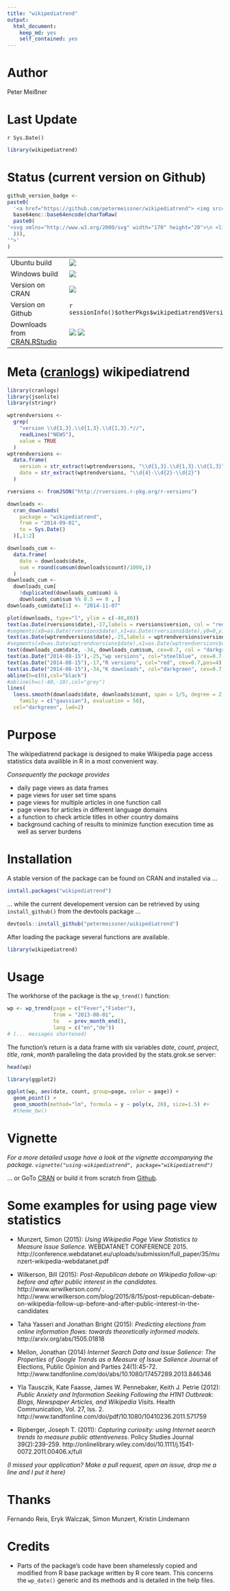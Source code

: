 ```yaml
---
title: "wikipediatrend"
output:
  html_document:
    keep_md: yes
    self_contained: yes
---
```


# Author

Peter Meißner



# Last Update

`r Sys.Date()`


```r
library(wikipediatrend)
```


# Status (current version on Github)

```r
github_version_badge <- 
paste0(
  '<a href="https://github.com/petermeissner/wikipediatrend"> <img src="data:image/svg+xml; charset=utf-8;base64,', 
  base64enc::base64encode(charToRaw(
  paste0(
'<svg xmlns="http://www.w3.org/2000/svg" width="170" height="20">\n <linearGradient id="b" x2="0" y2="100%">\n <stop offset="0" stop-color="#bbb" stop-opacity=".1"/>\n <stop offset="1" stop-opacity=".1"/>\n </linearGradient>\n <mask id="a">\n <rect width="170" height="20" rx="3" fill="#fff"/>\n </mask>\n <g mask="url(#a)"><path fill="#555" d="M0 0h70v20H0z"/>\n <path fill="#4c1" d="M70 0h99v20H70z"/>\n <path fill="url(#b)" d="M0 0h170v20H0z"/>\n </g>\n <g fill="#fff" text-anchor="middle"\n font-family="DejaVu Sans,Verdana,Geneva,sans-serif" font-size="11">\n <text x="36" y="15" fill="#010101" fill-opacity=".3">\n Github\n </text>\n <text x="36" y="14">\n Github\n </text>\n <text x="115.5" y="15" fill="#010101" fill-opacity=".3">\n', sessionInfo()$otherPkgs$wikipediatrend$Version, '</text>\n <text x="115.5" y="14">\n', sessionInfo()$otherPkgs$wikipediatrend$Version, '</text>\n </g>\n </svg>\n'
  ))),
'">'
)
```

<table>
<tr>
<td> 
Ubuntu build 
</td>
<td> 
<a href="https://travis-ci.org/petermeissner/wikipediatrend">
<img src="https://api.travis-ci.org/petermeissner/wikipediatrend.svg?branch=master">
</a>
</td>
</tr>
<tr>
<td> 
Windows build
</td>
<td> 
<a href="https://ci.appveyor.com/project/petermeissner/wikipediatrend">
<img src="http://ci.appveyor.com/api/projects/status/github/petermeissner/wikipediatrend">
</a>
</td>
</tr>
<tr>
<td>
Version on CRAN  
</td> 
<td>
<a href="https://cran.r-project.org/web/packages/wikipediatrend/index.html">
<img src="http://www.r-pkg.org/badges/version/wikipediatrend">
</a>
</td>
</tr>
<tr>
<td>
Version on Github
</td> 
<td>
`r sessionInfo()$otherPkgs$wikipediatrend$Version`
</td>
</tr>
<tr>
<td>
Downloads from <a href='http://cran.rstudio.com/'>CRAN.RStudio</a>&nbsp;&nbsp;&nbsp;
</td>
<td>
<img src="http://cranlogs.r-pkg.org/badges/grand-total/wikipediatrend">
<img src="http://cranlogs.r-pkg.org/badges/wikipediatrend">
</td>
</tr>

</table>



# Meta ([cranlogs](https://github.com/metacran/cranlogs)) wikipediatrend

```r
library(cranlogs)
library(jsonlite)
library(stringr)

wptrendversions <- 
  grep(
    "version \\d{1,3}.\\d{1,3}.\\d{1,3}.*//", 
    readLines("NEWS"),
    value = TRUE
  )
wptrendversions <- 
  data.frame(
    version = str_extract(wptrendversions, "\\d{1,3}.\\d{1,3}.\\d{1,3}"),
    date = str_extract(wptrendversions, "\\d{4}-\\d{2}-\\d{2}")
  )

rversions <- fromJSON("http://rversions.r-pkg.org/r-versions")

downloads <- 
  cran_downloads(
    package = "wikipediatrend", 
    from = "2014-09-01", 
    to = Sys.Date()
  )[,1:2]

downloads_cum <- 
  data.frame(
    date = downloads$date,
    sum = round(cumsum(downloads$count)/1000,1)
  )
downloads_cum <- 
  downloads_cum[
    !duplicated(downloads_cum$sum) &
    downloads_cum$sum %% 0.5 == 0 , ]
downloads_cum$date[1] <- "2014-11-07"

plot(downloads, type="l", ylim = c(-40,80))
text(as.Date(rversions$date),-17,labels = rversions$version, col = "red", srt=0, cex=0.7)
#segments(x0=as.Date(rversions$date),x1=as.Date(rversions$date),y0=0,y1=10,col="red", lwd=2)
text(as.Date(wptrendversions$date),-25,labels = wptrendversions$version, col = "steelblue", srt=0, cex=0.7)
#segments(x0=as.Date(wptrendversions$date),x1=as.Date(wptrendversions$date),y0=0,y1=10,col="steelblue",lwd = 2)
text(downloads_cum$date, -34, downloads_cum$sum, cex=0.7, col = "darkgreen")
text(as.Date("2014-08-15"),-25,"wp versions", col="steelblue", cex=0.7,pos=4)
text(as.Date("2014-08-15"),-17,"R versions", col="red", cex=0.7,pos=4)
text(as.Date("2014-08-15"),-34,"K downloads", col="darkgreen", cex=0.7,pos=4)
abline(h=c(0),col="black")
#abline(h=c(-40,-10),col="grey")
lines(
  loess.smooth(downloads$date, downloads$count, span = 1/5, degree = 2,
    family = c("gaussian"), evaluation = 50),
  col="darkgreen", lwd=2) 
```




# Purpose

The wikipediatrend package is designed to make Wikipedia page access statistics data availible in R in a most convenient way. 

*Consequently the package provides* 

- daily page views as data frames 
- page views for user set time spans
- page views for multiple articles in one function call
- page views for articles in different language domains
- a function to check article titles in other country domains
- background caching of results to minimize function execution time as well as server burdens






# Installation 

A stable version of the package can be found on CRAN and installed via ...
```r
install.packages("wikipediatrend")
```

... while the current developement version can be retrieved by using `install_github()` from the devtools package ... 

```r
devtools::install_github("petermeissner/wikipediatrend")
```

After loading the package several functions are available.

```r
library(wikipediatrend)
```




# Usage


The workhorse of the package is the `wp_trend()` function:

```r
wp <- wp_trend(page = c("Fever","Fieber"), 
               from = "2013-08-01", 
               to   = prev_month_end(), 
               lang = c("en","de"))
# (... messages shortened)
```



The function's return is a data frame with six variables *date*, *count*, *project*, *title*, *rank*, *month* paralleling the data provided by the stats.grok.se server:

```r
head(wp)
```

```r
library(ggplot2)

ggplot(wp, aes(date, count, group=page, color = page)) + 
  geom_point() +
  geom_smooth(method="lm", formula = y ~ poly(x, 20), size=1.5) #+
  #theme_bw()
```




# Vignette

*For a more detailed usage have a look at the vignette accompanying the package. `vignette("using-wikipediatrend", package="wikipediatrend")`*

... or GoTo [CRAN](http://cran.r-project.org/web/packages/wikipediatrend/index.html) or build it from scratch from [Github](https://raw.githubusercontent.com/petermeissner/wikipediatrend/master/vignettes/using-wikipediatrend.Rmd).



# Some examples for using page view statistics

- Munzert, Simon (2015): *Using Wikipedia Page View Statistics to Measure Issue Salience.* WEBDATANET CONFERENCE 2015. http://conference.webdatanet.eu/uploads/submission/full_paper/35/munzert-wikipedia-webdatanet.pdf

- Wilkerson, Bill (2015): *Post-Republican debate on Wikipedia follow-up: before and after public interest in the candidates.* http://www.wrwilkerson.com/ .
http://www.wrwilkerson.com/blog/2015/8/15/post-republican-debate-on-wikipedia-follow-up-before-and-after-public-interest-in-the-candidates

- Taha Yasseri and Jonathan Bright (2015): *Predicting elections from online information flows: towards theoretically informed models*. http://arxiv.org/abs/1505.01818

- Mellon, Jonathan (2014) *Internet Search Data and Issue Salience: The Properties of Google Trends as a Measure of Issue Salience* Journal of Elections, Public Opinion and Parties 24(1):45-72.
http://www.tandfonline.com/doi/abs/10.1080/17457289.2013.846346 

- Yla Tausczik, Kate Faasse, James W. Pennebaker, Keith J. Petrie (2012): *Public Anxiety and Information Seeking Following the H1N1 Outbreak: Blogs, Newspaper Articles, and Wikipedia Visits*. Health Communication, Vol. 27, Iss. 2.
 http://www.tandfonline.com/doi/pdf/10.1080/10410236.2011.571759

- Ripberger, Joseph T. (2011): *Capturing curiosity: using Internet search trends to measure public attentiveness*. Policy Studies Journal 39(2):239-259.
http://onlinelibrary.wiley.com/doi/10.1111/j.1541-0072.2011.00406.x/full





 
*(I missed your application? Make a pull request, open an issue, drop me a line and I put it here)*



# Thanks 

Fernando Reis, Eryk Walczak, Simon Munzert, Kristin Lindemann





# Credits

- Parts of the package's code have been shamelessly copied and modified from R base package written by R core team. This concerns the `wp_date()` generic and its methods and is detailed in the help files. 




